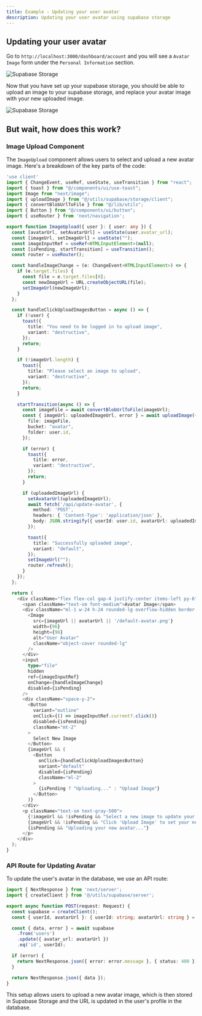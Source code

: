 ```yaml
---
title: Example - Updating your user avatar
description: Updating your user avatar using supabase storage
---
```



## Updating your user avatar

Go to `http://localhost:3000/dashboard/account` and you will see a `Avatar Image` form under the `Personal Information` section.

<Image src="/images/supabase-storage-4.png" alt="Supabase Storage" width={600} height={400} />

Now that you have set up your supabase storage, you should be able to upload an image to your supabase storage, and replace your avatar image with your new uploaded image.

<Image src="/images/supabase-storage-5.png" alt="Supabase Storage" width={600} height={400} />

## But wait, how does this work?

### Image Upload Component

The `ImageUpload` component allows users to select and upload a new avatar image. Here's a breakdown of the key parts of the code:

```typescript title="app/(dashboard)/dashboard/account/image-upload.tsx"
'use client'
import { ChangeEvent, useRef, useState, useTransition } from "react";
import { toast } from "@/components/ui/use-toast";
import Image from "next/image";
import { uploadImage } from "@/utils/supabase/storage/client";
import { convertBlobUrlToFile } from "@/lib/utils";
import { Button } from "@/components/ui/button";
import { useRouter } from 'next/navigation';

export function ImageUpload({ user }: { user: any }) {
  const [avatarUrl, setAvatarUrl] = useState(user.avatar_url);
  const [imageUrl, setImageUrl] = useState("");
  const imageInputRef = useRef<HTMLInputElement>(null);
  const [isPending, startTransition] = useTransition();
  const router = useRouter();

  const handleImageChange = (e: ChangeEvent<HTMLInputElement>) => {
    if (e.target.files) {
      const file = e.target.files[0];
      const newImageUrl = URL.createObjectURL(file);
      setImageUrl(newImageUrl);
    }
  };

  const handleClickUploadImagesButton = async () => {
    if (!user) {
      toast({
        title: "You need to be logged in to upload image",
        variant: "destructive",
      });
      return;
    }

    if (!imageUrl.length) {
      toast({
        title: "Please select an image to upload",
        variant: "destructive",
      });
      return;
    }

    startTransition(async () => {
      const imageFile = await convertBlobUrlToFile(imageUrl);
      const { imageUrl: uploadedImageUrl, error } = await uploadImage({
        file: imageFile,
        bucket: "avatar",
        folder: user.id,
      });

      if (error) {
        toast({
          title: error,
          variant: "destructive",
        });
        return;
      }

      if (uploadedImageUrl) {
        setAvatarUrl(uploadedImageUrl);
        await fetch('/api/update-avatar', {
          method: 'POST',
          headers: { 'Content-Type': 'application/json' },
          body: JSON.stringify({ userId: user.id, avatarUrl: uploadedImageUrl }),
        });

        toast({
          title: "Successfully uploaded image",
          variant: "default",
        });
        setImageUrl("");
        router.refresh();
      }
    });
  };

  return (
    <div className="flex flex-col gap-4 justify-center items-left py-6">
      <span className="text-sm font-medium">Avatar Image</span>
      <div className="ml-1 w-24 h-24 rounded-lg overflow-hidden border-2 border-primary p-0.5">
        <Image
          src={imageUrl || avatarUrl || '/default-avatar.png'}
          width={96}
          height={96}
          alt="User Avatar"
          className="object-cover rounded-lg"
        />
      </div>
      <input
        type="file"
        hidden
        ref={imageInputRef}
        onChange={handleImageChange}
        disabled={isPending}
      />
      <div className="space-y-2">
        <Button
          variant="outline"
          onClick={() => imageInputRef.current?.click()}
          disabled={isPending}
          className="mt-2"
        >
          Select New Image
        </Button>
        {imageUrl && (
          <Button
            onClick={handleClickUploadImagesButton}
            variant="default"
            disabled={isPending}
            className="ml-2"
          >
            {isPending ? "Uploading..." : "Upload Image"}
          </Button>
        )}
      </div>
      <p className="text-sm text-gray-500">
        {!imageUrl && !isPending && "Select a new image to update your avatar."}
        {imageUrl && !isPending && "Click 'Upload Image' to set your new avatar."}
        {isPending && "Uploading your new avatar..."}
      </p>
    </div>
  );
}
```

### API Route for Updating Avatar

To update the user's avatar in the database, we use an API route:

```typescript title="app/api/update-avatar/route.ts"
import { NextResponse } from 'next/server';
import { createClient } from '@/utils/supabase/server';

export async function POST(request: Request) {
  const supabase = createClient();
  const { userId, avatarUrl }: { userId: string; avatarUrl: string } = await request.json();

  const { data, error } = await supabase
    .from('users')
    .update({ avatar_url: avatarUrl })
    .eq('id', userId);

  if (error) {
    return NextResponse.json({ error: error.message }, { status: 400 });
  }

  return NextResponse.json({ data });
}
```

This setup allows users to upload a new avatar image, which is then stored in Supabase Storage and the URL is updated in the user's profile in the database.